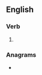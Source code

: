 ==English==

===Verb===
{{head|en|present participle}}

# {{present participle of|loose|lang=en|nocat=1}}

===Anagrams===
* {{anagrams|en|olingos|soloing|sooling}}